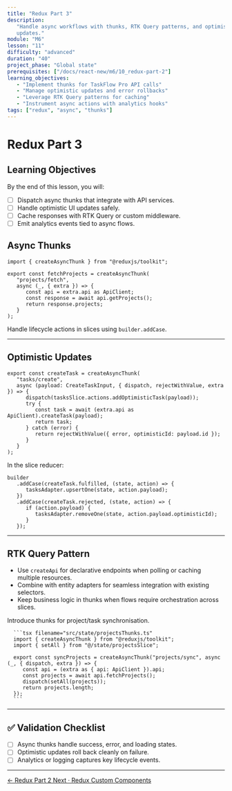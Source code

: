 ```yaml
---
title: "Redux Part 3"
description:
   "Handle async workflows with thunks, RTK Query patterns, and optimistic
   updates."
module: "M6"
lesson: "11"
difficulty: "advanced"
duration: "40"
project_phase: "Global state"
prerequisites: ["/docs/react-new/m6/10_redux-part-2"]
learning_objectives:
   - "Implement thunks for TaskFlow Pro API calls"
   - "Manage optimistic updates and error rollbacks"
   - "Leverage RTK Query patterns for caching"
   - "Instrument async actions with analytics hooks"
tags: ["redux", "async", "thunks"]
---
```



# Redux Part 3

## Learning Objectives

By the end of this lesson, you will:

-  [ ] Dispatch async thunks that integrate with API services.
-  [ ] Handle optimistic UI updates safely.
-  [ ] Cache responses with RTK Query or custom middleware.
-  [ ] Emit analytics events tied to async flows.

## Async Thunks

```tsx
import { createAsyncThunk } from "@reduxjs/toolkit";

export const fetchProjects = createAsyncThunk(
   "projects/fetch",
   async (_, { extra }) => {
      const api = extra.api as ApiClient;
      const response = await api.getProjects();
      return response.projects;
   }
);
```

Handle lifecycle actions in slices using `builder.addCase`.

---

## Optimistic Updates

```tsx
export const createTask = createAsyncThunk(
   "tasks/create",
   async (payload: CreateTaskInput, { dispatch, rejectWithValue, extra }) => {
      dispatch(tasksSlice.actions.addOptimisticTask(payload));
      try {
         const task = await (extra.api as ApiClient).createTask(payload);
         return task;
      } catch (error) {
         return rejectWithValue({ error, optimisticId: payload.id });
      }
   }
);
```

In the slice reducer:

```tsx
builder
   .addCase(createTask.fulfilled, (state, action) => {
      tasksAdapter.upsertOne(state, action.payload);
   })
   .addCase(createTask.rejected, (state, action) => {
      if (action.payload) {
         tasksAdapter.removeOne(state, action.payload.optimisticId);
      }
   });
```

---

## RTK Query Pattern

-  Use `createApi` for declarative endpoints when polling or caching multiple
   resources.
-  Combine with entity adapters for seamless integration with existing
   selectors.
-  Keep business logic in thunks when flows require orchestration across slices.

<Accordions type='single' className='mt-4'>
   <Accordion title='TaskFlow Pro Async Workflows'>
      <p>Introduce thunks for project/task synchronisation.</p>

      ```tsx filename="src/state/projectsThunks.ts"
      import { createAsyncThunk } from "@reduxjs/toolkit";
      import { setAll } from "@/state/projectsSlice";

      export const syncProjects = createAsyncThunk("projects/sync", async (_, { dispatch, extra }) => {
         const api = (extra as { api: ApiClient }).api;
         const projects = await api.fetchProjects();
         dispatch(setAll(projects));
         return projects.length;
      });
      ```

   </Accordion>
</Accordions>

---

## ✅ Validation Checklist

-  [ ] Async thunks handle success, error, and loading states.
-  [ ] Optimistic updates roll back cleanly on failure.
-  [ ] Analytics or logging captures key lifecycle events.

---

<div className='mt-8 flex justify-between'>
   <a
      href='/docs/react-new/m6/10_redux-part-2'
      className='text-sm font-medium text-muted-foreground hover:text-foreground'
   >
      ← Redux Part 2
   </a>
   <a
      href='/docs/react-new/m6/12_redux-custom-components'
      className='text-sm font-medium text-primary hover:text-primary/80'
   >
      Next · Redux Custom Components
   </a>
</div>
